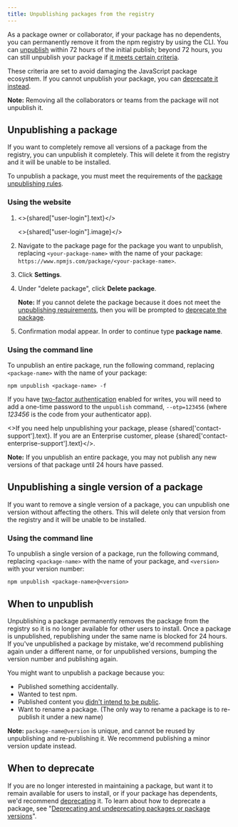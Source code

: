 ```yaml
---
title: Unpublishing packages from the registry
---
```


As a package owner or collaborator, if your package has no dependents, you can permanently remove it from the npm registry by using the CLI. You can [unpublish](https://docs.npmjs.com/cli/v7/commands/npm-unpublish) within 72 hours of the initial publish; beyond 72 hours, you can still unpublish your package if [it meets certain criteria](https://www.npmjs.com/policies/unpublish).

These criteria are set to avoid damaging the JavaScript package ecosystem.  If you cannot unpublish your package, you can [deprecate it instead](/deprecating-and-undeprecating-packages-or-package-versions).

<Note>

**Note:** Removing all the collaborators or teams from the package will not unpublish it.

</Note>

## Unpublishing a package

If you want to completely remove all versions of a package from the registry, you can unpublish it completely.  This will delete it from the registry and it will be unable to be installed.

To unpublish a package, you must meet the requirements of the [package unpublishing rules](#how-to-unpublish).

### Using the website

1. <>{shared["user-login"].text}</>

    <>{shared["user-login"].image}</>

2. Navigate to the package page for the package you want to unpublish, replacing `<your-package-name>` with the name of your package:
   `https://www.npmjs.com/package/<your-package-name>`.

3. Click **Settings**.
    <Screenshot
    	src="/packages-and-modules/securing-your-code/2fa-package-admin.png"
    	alt="Screenshot showing the admin tab on a package page"
    />

4. Under "delete package", click <strong>Delete package</strong>.

	<Screenshot
    	src="/packages-and-modules/deleting-deprecating/delete-package-settings.png"
    	alt="Screenshot showing the admin tab on a package page"
    />

    <Note>

    **Note:** If you cannot delete the package because it does not meet the [unpublishing requirements](#how-to-unpublish), then you will be prompted to [deprecate the package](/deprecating-and-undeprecating-packages-or-package-versions#deprecating-a-package-from-the-website).

    </Note>

5. Confirmation modal appear. In order to continue type **package name**.

	<Screenshot
    	src="/packages-and-modules/deleting-deprecating/delete-package-confirm.png"
    	alt="Screenshot showing the admin tab on a package page"
    />

### Using the command line

To unpublish an entire package, run the following command, replacing `<package-name>` with the name of your package:

```
npm unpublish <package-name> -f
```

If you have [two-factor authentication][two-factor-auth] enabled for writes, you will need to add a one-time password to the `unpublish` command, `--otp=123456` (where *123456* is the code from your authenticator app).

<>If you need help unpublishing your package, please {shared['contact-support'].text}. If you are an Enterprise customer, please {shared['contact-enterprise-support'].text}</>.

<Note>

**Note:** If you unpublish an entire package, you may not publish any new versions of that package until 24 hours have passed.

</Note>

## Unpublishing a single version of a package

If you want to remove a single version of a package, you can unpublish one version without affecting the others.  This will delete only that version from the registry and it will be unable to be installed.

### Using the command line

To unpublish a single version of a package, run the following command, replacing `<package-name>` with the name of your package, and `<version>` with your version number:

```
npm unpublish <package-name>@<version>
```

## When to unpublish

Unpublishing a package permanently removes the package from the registry so it is no longer available for other users to install. Once a package is unpublished, republishing under the same name is blocked for 24 hours. If you've unpublished a package by mistake, we'd recommend publishing again under a different name, or for unpublished versions, bumping the version number and publishing again.

You might want to unpublish a package because you:

* Published something accidentally.
* Wanted to test npm.
* Published content you [didn't intend to be public][oh-no].
* Want to rename a package. (The only way to rename a package is to re-publish it under a new name)

<Note>

**Note:** `package-name@version` is unique, and cannot be reused by unpublishing and re-publishing it. We recommend publishing a minor version update instead.

</Note>

## When to deprecate

If you are no longer interested in maintaining a package, but want it to remain available for users to install, or if your package has dependents, we'd recommend [deprecating][deprecate-cli] it. To learn about how to deprecate a package, see "[Deprecating and undeprecating packages or package versions][deprecate-package]".


[oh-no]: https://blog.npmjs.org/post/101934969510/oh-no-i-accidentally-published-private-data-to
[deprecate-cli]: cli/deprecate
[deprecate-package]: deprecating-and-undeprecating-packages-or-package-versions
[two-factor-auth]: about-two-factor-authentication
[unpublish]: /policies/unpublish
[unpublish-cli]: /cli/unpublish
